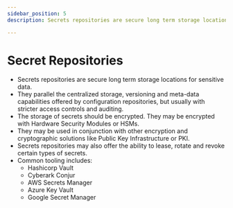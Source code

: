 ```yaml
---
sidebar_position: 5
description: Secrets repositories are secure long term storage locations for sensitive data. 

---
```


# Secret Repositories

- Secrets repositories are secure long term storage locations for sensitive data. 
- They parallel the centralized storage, versioning and meta-data capabilities offered by configuration repositories, but usually with stricter access controls and auditing.
- The storage of secrets should be encrypted. They may be encrypted with Hardware Security Modules or HSMs.
- They may be used in conjunction with other encryption and cryptographic solutions like Public Key Infrastructure or PKI.
- Secrets repositories may also offer the ability to lease, rotate and revoke certain types of secrets.
- Common tooling includes:
  - Hashicorp Vault
  - Cyberark Conjur
  - AWS Secrets Manager
  - Azure Key Vault
  - Google Secret Manager

